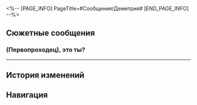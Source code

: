 <%-- [PAGE_INFO]
PageTitle=#Сообщения/Деметрия#
[END_PAGE_INFO] --%>
{{Сообщение Инфобокс
|id          = 190
|Изображение = НИП Деметрия Иконка.png
|Тип         = Группа
|Персонажи   = [[Деметрия]]; [[Первопроходец]]
|Фракция     = Другие
}}

==Сюжетные сообщения==
===(Первопроходец), это ты?===
{{Сообщения
|условие_получения = 
|текст =
:'''Деметрия:''' (Первопроходец), это ты?
:'''Деметрия:''' Не хочется отрывать тебя от дел, но не побеседуешь ли немного со старушкой?
:{Выбор} Конечно.
::'''(Первопроходец):''' Конечно! Люблю и умею поболтать.
::'''Деметрия:''' Спасибо, деточка.
:{Выбор} Пока нет времени.
::'''(Первопроходец):''' Извините, очень много дел...
::'''Деметрия:''' О, ничего, можешь не отвечать. Представь, что я сама с собой разговариваю...
:'''Деметрия:''' Мне бы хотелось поговорить о Посефоне и Гадесе...
:'''Деметрия:''' В те времена... мне не нравилось, что они вместе.
:'''Деметрия:''' Посефона - простодушное дитя. Как ты к ней, так и она к тебе.
:'''Деметрия:''' А Гадес... Он всегда казался мне слишком расчётливым.
:'''Деметрия:''' Посефоне он нравился, и я, уважая её выбор, их благословила.
:'''Деметрия:''' А сейчас я жалею, что не была строгой и властной матерью.
:'''Деметрия:''' ...
:'''Деметрия:''' Спасибо за помощь с расследованием. Я продолжу поиски.
:'''Деметрия:''' И спасибо, что выслушиваешь моё брюзжание.
:'''Деметрия:''' Огромное спасибо за помощь, (Первопроходец).
}}
----

==История изменений==
{{История изменений|3.0}}

==Навигация==
{{Сообщения Навбокс}}